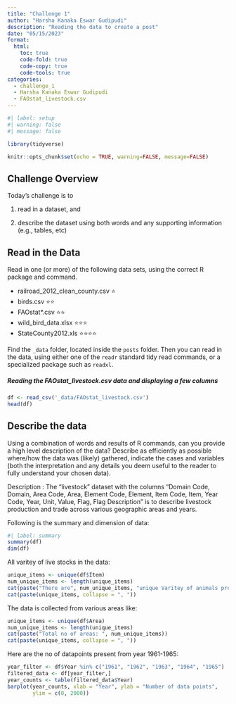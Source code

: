 ```yaml
---
title: "Challenge 1"
author: "Harsha Kanaka Eswar Gudipudi"
description: "Reading the data to create a post"
date: "05/15/2023"
format:
  html:
    toc: true
    code-fold: true
    code-copy: true
    code-tools: true
categories:
  - challenge_1
  - Harsha Kanaka Eswar Gudipudi
  - FAOstat_livestock.csv
---
```


```r
#| label: setup
#| warning: false
#| message: false

library(tidyverse)

knitr::opts_chunk$set(echo = TRUE, warning=FALSE, message=FALSE)
```

## Challenge Overview

Today's challenge is to

1)  read in a dataset, and

2)  describe the dataset using both words and any supporting information (e.g., tables, etc)

## Read in the Data

Read in one (or more) of the following data sets, using the correct R package and command.

-   railroad_2012_clean_county.csv ⭐
-   birds.csv ⭐⭐
-   FAOstat\*.csv ⭐⭐
-   wild_bird_data.xlsx ⭐⭐⭐
-   StateCounty2012.xls ⭐⭐⭐⭐

Find the `_data` folder, located inside the `posts` folder. Then you can read in the data, using either one of the `readr` standard tidy read commands, or a specialized package such as `readxl`.

##### Reading the FAOstat_livestock.csv data and displaying a few columns

```r
df <- read_csv('_data/FAOstat_livestock.csv')
head(df)
```

## Describe the data

Using a combination of words and results of R commands, can you provide a high level description of the data? Describe as efficiently as possible where/how the data was (likely) gathered, indicate the cases and variables (both the interpretation and any details you deem useful to the reader to fully understand your chosen data).

Description : The "livestock" dataset with the columns "Domain Code, Domain, Area Code, Area, Element Code, Element, Item Code, Item, Year Code, Year, Unit, Value, Flag, Flag Description" is to describe livestock production and trade across various geographic areas and years.

Following is the summary and dimension of data:
```r
#| label: summary
summary(df)
dim(df)
```


All varitey of live stocks in the data:

```r
unique_items <- unique(df$Item)
num_unique_items <- length(unique_items)
cat(paste("There are", num_unique_items, "unique Varitey of animals present in the dataset"))
cat(paste(unique_items, collapse = ", "))
```
The data is collected from various areas like:

```r
unique_items <- unique(df$Area)
num_unique_items <- length(unique_items)
cat(paste("Total no of areas: ", num_unique_items))
cat(paste(unique_items, collapse = ", "))
```
 
Here are the no of datapoints present from year 1961-1965:
```r
year_filter <- df$Year %in% c("1961", "1962", "1963", "1964", "1965")
filtered_data <- df[year_filter,]
year_counts <- table(filtered_data$Year)
barplot(year_counts, xlab = "Year", ylab = "Number of data points", 
        ylim = c(0, 2000))
```